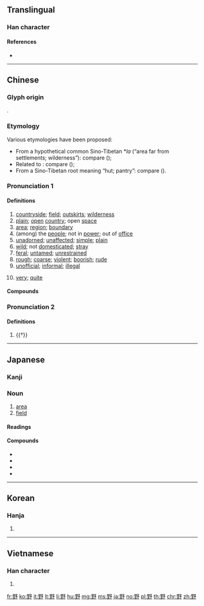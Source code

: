 {{character info/new}}
{{also|埜}}
==Translingual==

===Han character===
{{Han char|rn=166|rad=里|as=04|sn=11|four=67122|canj=WGNIN|ids=⿰里予}}

====References====
* {{Han ref|kx=1291.050|dkj=40133|dj=1793.020|hdz=63683.010|uh=91CE|ud=37326|bh=B3A5|bd=45989}}

----

==Chinese==
{{zh-forms|alt=墅,㙒,壄,埜,𡐨,𡑀}}

===Glyph origin===
{{Han etym}}
{{Han compound|田|土|予|ls=psc|c1=s|c2=s|c3=p|t1=field|t2=earth}}.

===Etymology===
Various etymologies have been proposed:
* From a hypothetical common Sino-Tibetan *''la'' (“area far from settlements; wilderness”): compare {{cog|bo|ལ||mountain pass; hillside; mountain slope}} ({{zh-ref|Schuessler, 2007}});
* Related to {{cog|mkh-pro|*laʔ||to spread, extend}}: compare {{cog|km|លា||to unfold, spread, open out}} ({{zh-ref|Schuessler, 2007}});
* From a Sino-Tibetan root meaning “hut; pantry”: compare {{cog|bo|ལྷས||pen; fold; cattle enclosure}} ({{zh-ref|Starostin}}).

===Pronunciation 1===
{{zh-pron
|m=yě
|ma=y
|c=je5
|h=pfs=yâ
|md=iā
|mn=iá
|w=3hhia
|mc=2
|oc=1,1
|cat=n,a,md:adv,mn:adv
}}

====Definitions====
{{zh-hanzi}}

# [[countryside]]; [[field]]; [[outskirts]]; [[wilderness]]
# [[plain]]; [[open]] [[country]]; open [[space]]
# [[area]]; [[region]]; [[boundary]]
# (among) the [[people]]; not in [[power]]; out of [[office]]
# [[unadorned]]; [[unaffected]]; [[simple]]; [[plain]]
# [[wild]]; not [[domesticated]]; [[stray]]
# [[feral]]; [[untamed]]; [[unrestrained]]
# [[rough]]; [[coarse]]; [[violent]]; [[boorish]]; [[rude]]
# [[unofficial]]; [[informal]]; [[illegal]]
# {{lb|zh|literary|or|Min Dong|Xiamen|&|Quanzhou|_|Min Nan}} [[very]]; [[quite]]

====Compounds====
{{zh-der|下野|不顧閒野|中野|九野|內野|分野|勢傾朝野|博野縣|原野|哀鴻遍野|四野|在野|在野黨|坰野|堅壁清野|外野|外野手|孤墳野塚|孤雲野鶴|孤魂野鬼|家雞野雉|家雞野鶩|屍橫遍野|山肴野蔌|山野|巢木居野|平野|我行其野|打野呵|打野外|打野火|打野盤兒|打野胡|打野雞|打野食|找野食|撒野|攬野火|攻城野戰|放野|放野火|放野鵓鴿|暴骨原野|曠野|朝野|朴野|村夫野老|村居野店|村野|東野巴人|樸野|殺人盈野|沃野|沃野千里|滿山滿野|漫天遍野|漫山塞野|漫山遍野|瀰山遍野|牧野|牧野之戰|狂野|狼子野心|田夫野老|田野|田野工作|疏野|視野|稗官野史|穴居野處|粗野|綠野|綠野仙蹤|胡歌野調|艽野|草野|荒郊曠野|荒郊草野|荒郊野外|荒野|蔽野|討野火|豺狼野心|賣野人頭|走野路|越野|越野賽跑|越野車|跑野馬|迥野|遍野|郊野|鄉野|鄉野傳奇|鄙野|野丫頭|野乘|野人|野人獻曝|野人獻芹|野兔|野叟曝言|野史|野合|野味|野唱|野地|野場子|野外|野外求生|野孩子|野客|野宴|野宿|野小子|野店|野廬氏|野心|野心勃勃|野心家|野心狼|野性|野情|野意|野意兒|野戰|野戰射擊|野戰裝備|野戰軍|野戰醫院|野手選擇|野有死麕|野有蔓草|野服|野柳|野櫻皮|野毛扁豆|野決明|野漢子|野火|野炊|野無遺才|野無遺賢|野燒|野營|野牛|野牡丹|野犬|野狐涎|野狐狸|野狐禪|野狠|野獲編|野獵|野獸|野獸派|野生|野生動物|野百合|野祭|野祭巷哭|野種|野老|野臺戲|野芋|野芝麻|野花|野茨菰|野草|野草叢生|野草閒花|野莧菜|野莩|野菇|野菊|野菜|野菰|野葛|野葬|野薑花|野薔薇|野蠶|野蠻|野話|野語|野調無腔|野諺|野豌豆|野豬|野豬林|野貓|野路子|野遊|野雞|野雞巴士|野雞車|野食兒|野餐|野馬|野鳥|野鴛鴦|野鴨|野鴿|野鶴|野鶴閒雲|野鼠|閒花野草|閒雲野鶴|閭巷草野|頌聲遍野|體國經野|鹿野鄉|齊東野語}}

===Pronunciation 2===
{{zh-pron
|m=shù
|c=seoi5,seoi6
|dial=n
|mc=1
|oc=n,2
|cat=n
}}

====Definitions====
{{zh-hanzi}}

# {{†}} {{zh-original|墅|[[field]]; [[field]] [[hut]]; [[detached]] [[residence]]}}

----

==Japanese==

===Kanji===
{{ja-kanji|grade=2|rs=里04}}

{{ja-kanjitab|の|yomi=k}}

===Noun===
{{ja-noun|の}}

# [[area]]
# [[field]]

====Readings====
{{ja-readings|goon=[[や]] (ya), [[じょ]] (jo)|kanon=[[や]] (ya), [[しょ]] (sho)|kun=[[の]] (no)}}

====Compounds====
* {{ja-r|野良猫|のらねこ|gloss=[[stray cat]]; [[alley cat]]}}
* {{ja-r|野良犬|のらいぬ|gloss=[[stray dog]]}}
* {{ja-r|野宿|のじゅく}}
* {{ja-r|野狐|やこ|gloss=[[wild]] [[fox]]}}

----

==Korean==

===Hanja===
{{ko-hanja|hangeul=야|eumhun=|mr=ya|y=ya}}

# {{defn|lang=ko|sort=里04}}

----

==Vietnamese==

===Han character===
{{vi-hantu|[[dã]], [[lương]], [[nhựợng]]|rs=里04}}

# {{defn|lang=vi|sort=里04}}

[[fr:野]]
[[ko:野]]
[[it:野]]
[[lt:野]]
[[li:野]]
[[hu:野]]
[[mg:野]]
[[ms:野]]
[[ja:野]]
[[no:野]]
[[pl:野]]
[[th:野]]
[[chr:野]]
[[zh:野]]